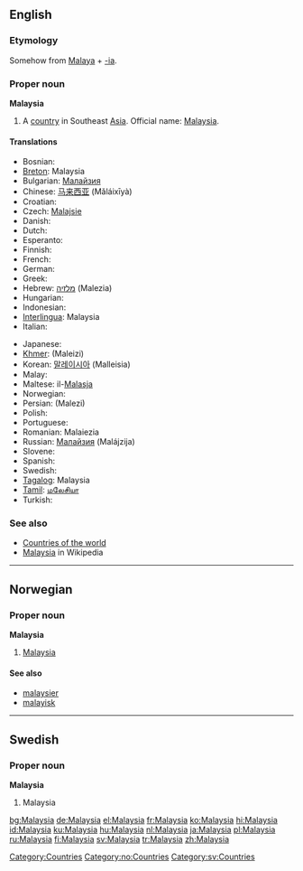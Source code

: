==English==

===Etymology===
Somehow from [[Malaya]] + [[-ia]].

===Proper noun===
{{wikipedia}}
'''Malaysia'''

# A [[country]] in Southeast [[Asia]]. Official name: [[w:Malaysia|Malaysia]].

====Translations====
{{trans-top|country in Southeast Asia}}
* Bosnian: {{t-|bs|Malezija|f}}
* [[Breton]]: Malaysia
* Bulgarian: [[Малайзия]]
* Chinese: [[马来西亚]] (Mǎláixīyà)
* Croatian: {{t-|hr|Malezija|f}}
* Czech: [[Malajsie]] {{f}}
* Danish: {{t-|da|Malaysia}}
* Dutch: {{t+|nl|Maleisië}}
* Esperanto: {{t-|eo|Malajzio|xs=Esperanto}}
* Finnish: {{t+|fi|Malesia}}
* French: {{t+|fr|Malaisie|f}}
* German: {{t+|de|Malaysia}}
* Greek: {{t+|el|Μαλαισία|f|tr=Malesía|sc=Grek}}
* Hebrew: [[מלזיה]] (Malezia)
* Hungarian: {{t+|hu|Malajzia}}
* Indonesian: {{t+|id|Malaysia|xs=Indonesian}}
* [[Interlingua]]: Malaysia
* Italian: {{t-|it|Malesia}}
{{trans-mid}}
* Japanese: {{t+|ja|マレーシア|tr=Marēshia|sc=Jpan}}
* [[Khmer]]: {{KMchar|[[ម៉ាឡេស៊ី]]}} (Maleizi)
* Korean: [[말레이시아]] (Malleisia)
* Malay: {{t-|ms|Malaysia|xs=Malay}}
* Maltese: il-[[Malasja]]
* Norwegian: {{t-|no|Malaysia}}
* Persian: {{FAchar|[[مالزی]]}} (Malezi)
* Polish: {{t+|pl|Malezja}}
* Portuguese: {{t+|pt|Malásia}}
* Romanian: Malaiezia {{f}}
* Russian: [[Малайзия]] (Malájzija) {{f}}
* Slovene: {{t+|sl|Malezija|f}}
* Spanish: {{t+|es|Malasia|f}}
* Swedish: {{t+|sv|Malaysia}}
* [[Tagalog]]: Malaysia
* [[Tamil]]: [[மலேசியா]]
* Turkish: {{t+|tr|Malezya}}
{{trans-bottom}}

===See also===
* [[Countries of the world]]
* [[w:Malaysia|Malaysia]] in Wikipedia

[[Category:Countries]]

----

==Norwegian==

===Proper noun===
'''Malaysia'''

# [[#English|Malaysia]]

====See also====
*[[malaysier]]
*[[malayisk]]

[[Category:no:Countries]]

----

==Swedish==

===Proper noun===
'''Malaysia'''

# Malaysia

[[Category:sv:Countries]]

[[bg:Malaysia]]
[[de:Malaysia]]
[[el:Malaysia]]
[[fr:Malaysia]]
[[ko:Malaysia]]
[[hi:Malaysia]]
[[id:Malaysia]]
[[ku:Malaysia]]
[[hu:Malaysia]]
[[nl:Malaysia]]
[[ja:Malaysia]]
[[pl:Malaysia]]
[[ru:Malaysia]]
[[fi:Malaysia]]
[[sv:Malaysia]]
[[tr:Malaysia]]
[[zh:Malaysia]]